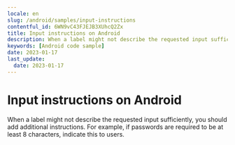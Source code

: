 ```yaml
---
locale: en
slug: /android/samples/input-instructions
contentful_id: 6WN9vC43FJEJB3XUhcQ2Zx
title: Input instructions on Android
description: When a label might not describe the requested input sufficiently, you should add additional instructions.
keywords: [Android code sample]
date: 2023-01-17
last_update:
  date: 2023-01-17
---
```


# Input instructions on Android

When a label might not describe the requested input sufficiently, you should add additional instructions. For example, if passwords are required to be at least 8 characters, indicate this to users.

<CodeSample id="input-instructions" locale="en" platform="android"/>
